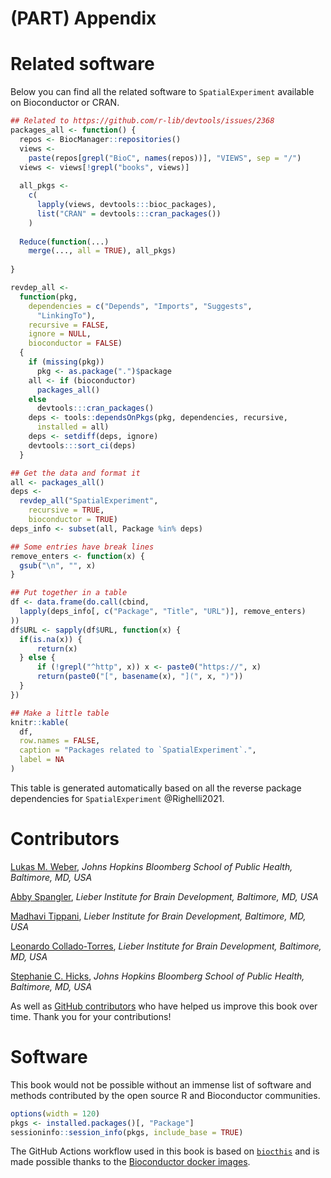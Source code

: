 # (PART) Appendix {-}

# Related software

Below you can find all the related software to `SpatialExperiment` available on Bioconductor or CRAN.

```r
## Related to https://github.com/r-lib/devtools/issues/2368
packages_all <- function() {
  repos <- BiocManager::repositories()
  views <-
    paste(repos[grepl("BioC", names(repos))], "VIEWS", sep = "/")
  views <- views[!grepl("books", views)]
  
  all_pkgs <-
    c(
      lapply(views, devtools:::bioc_packages),
      list("CRAN" = devtools:::cran_packages())
    )
  
  Reduce(function(...)
    merge(..., all = TRUE), all_pkgs)
  
}

revdep_all <-
  function(pkg,
    dependencies = c("Depends", "Imports", "Suggests",
      "LinkingTo"),
    recursive = FALSE,
    ignore = NULL,
    bioconductor = FALSE)
  {
    if (missing(pkg))
      pkg <- as.package(".")$package
    all <- if (bioconductor)
      packages_all()
    else
      devtools:::cran_packages()
    deps <- tools::dependsOnPkgs(pkg, dependencies, recursive,
      installed = all)
    deps <- setdiff(deps, ignore)
    devtools:::sort_ci(deps)
  }

## Get the data and format it
all <- packages_all()
deps <-
  revdep_all("SpatialExperiment",
    recursive = TRUE,
    bioconductor = TRUE)
deps_info <- subset(all, Package %in% deps)

## Some entries have break lines
remove_enters <- function(x) {
  gsub("\n", "", x)
}

## Put together in a table
df <- data.frame(do.call(cbind,
  lapply(deps_info[, c("Package", "Title", "URL")], remove_enters)
))
df$URL <- sapply(df$URL, function(x) {
  if(is.na(x)) {
      return(x)
  } else {
      if (!grepl("^http", x)) x <- paste0("https://", x)
      return(paste0("[", basename(x), "](", x, ")"))
  }
})

## Make a little table
knitr::kable(
  df,
  row.names = FALSE,
  caption = "Packages related to `SpatialExperiment`.",
  label = NA
)
```

This table is generated automatically based on all the reverse package dependencies for `SpatialExperiment` @Righelli2021. 

# Contributors

[Lukas M. Weber](https://lmweber.org/), *Johns Hopkins Bloomberg School of Public Health, Baltimore, MD, USA*

[Abby Spangler](https://twitter.com/abspangler), *Lieber Institute for Brain Development, Baltimore, MD, USA*

[Madhavi Tippani](https://twitter.com/MadhaviTippani), *Lieber Institute for Brain Development, Baltimore, MD, USA*

[Leonardo Collado-Torres](https://lcolladotor.github.io/), *Lieber Institute for Brain Development, Baltimore, MD, USA*

[Stephanie C. Hicks](https://www.stephaniehicks.com/), *Johns Hopkins Bloomberg School of Public Health, Baltimore, MD, USA*

As well as [GitHub contributors](https://github.com/lmweber/OSTA-book/graphs/contributors) who have helped us improve this book over time. Thank you for your contributions!

# Software

This book would not be possible without an immense list of software and methods contributed by the open source R and Bioconductor communities. 

```r
options(width = 120)
pkgs <- installed.packages()[, "Package"]
sessioninfo::session_info(pkgs, include_base = TRUE)
```

The GitHub Actions workflow used in this book is based on [`biocthis`](https://bioconductor.org/packages/biocthis) and is made possible thanks to the [Bioconductor docker images](http://bioconductor.org/help/docker/).